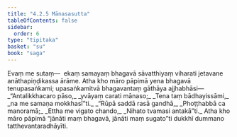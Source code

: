 ```yaml
---
title: "4.2.5 Mānasasutta"
tableOfContents: false
sidebar:
  order: 6
type: "tipitaka"
basket: "su"
book: "saga"
---
```



<DynamicBreadcrumb />

<Division number="151" book="saga" bookNo="12" page="113">

<Paragraph number="843" book="saga">
Evaṃ me sutaṃ—  ekaṃ samayaṃ bhagavā sāvatthiyaṃ viharati jetavane anāthapiṇḍikassa ārāme. Atha kho māro pāpimā yena bhagavā tenupasaṅkami; upasaṅkamitvā bhagavantaṃ gāthāya ajjhabhāsi—
</Paragraph>

<Paragraph number="844" type="verses" book="saga">
_“Antalikkhacaro pāso,_  
_yvāyaṃ carati mānaso;_  
_Tena taṃ bādhayissāmi,_  
_na me samaṇa mokkhasī”ti._  

</Paragraph>

<Paragraph number="845" type="verses" book="saga">
_“Rūpā saddā rasā gandhā,_  
_Phoṭṭhabbā ca manoramā;_  
_Ettha me vigato chando,_  
_Nihato tvamasi antakā”ti._  

</Paragraph>

<Paragraph number="846" book="saga">
Atha kho māro pāpimā “jānāti maṃ bhagavā, jānāti maṃ sugato”ti dukkhī dummano tatthevantaradhāyīti.
</Paragraph>
</Division>